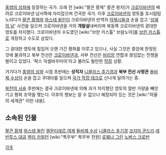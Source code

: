 [[홍염의 성좌]]에 등장하는 국가.
오래 전 [wiki:"팔콘 황제" 팔콘 왕자]가 [[크로이바넨]]의 배려로 크로이바넨 남서쪽에 자리잡으며 건국한 국가. 이후 [[크로이바넨]]의 영토를 호시탐탐 노리다가 [[팔콘 황제]]와 [[와스테 윌린]]이 크로이바넨의 반역자 [[아제시]]들과 손을 잡고 '[[성궤의 날]]' 사건을 일으켜 크로이바넨을 거의 '''개발살'''내버리며 북동쪽 크로이바넨의 광대한 영토를 차지했다. 크로이바넨의 수도였던 [wiki:"브란 카스톨" 브람노아]를 [[브란 카스톨]]로 개칭하고 수도로 삼았다.

그 광대한 영토에 힘입어 오랜 기간 평화를 이루고 있으나, 사실 그것은 중앙에 한정된 것에 불과하고 북부 전선은 [[크로이바넨]]과, 서부 전선은 [[바리암]] 연합과 끊임없는 전쟁을 벌이고 있었다. '팍스 익셀바우미아'라고 불러도 될만한 [[막장]] 상황.

거기다가 [[홍염의 성좌]] 시점 초반에는 '''성직자''' [[니콜라스 추기경]]과 '''북부 전선 사령관''' [[돌비체 수상]]이 손을 잡고 쿠데타를 일으켜 [[국가 막장 테크]]로 신나게 달려가는 중.

[[북천의 사슬]] 후반에는 결국 크로이바넨에 의해 과거 차지했던 영토의 절반 가량을 빼앗기고 평화 조약을 맺는다. 이후의 행보는 알 수 없으나 예정되어 있는 것은 [wiki:"아울의 세계관" 이런 내용].

== 소속된 인물 ==
[[팔콘 황제]]
[[와스테 윌린]]
[[엘문티에르 여제]]
[[돌비체 수상]]
[[니콜라스 추기경]]
[[코지마 쿤드리]]
[[레반투스 대공]]
[[헨리 카밀턴]]
[wiki:"특무부" 특무부 전원]
[[로웨나 그린]]
[[노버스 크로반]]

[[각주]]
